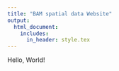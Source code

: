 ```yaml
---
title: "BAM spatial data Website"
output:
  html_document:
    includes:
      in_header: style.tex
---
```


Hello, World!